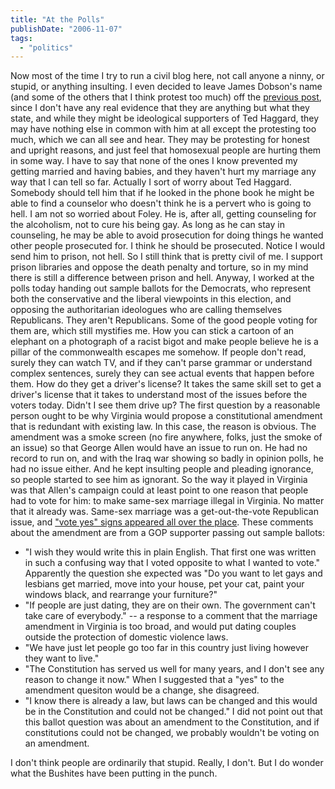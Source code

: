 ```yaml
---
title: "At the Polls"
publishDate: "2006-11-07"
tags: 
  - "politics"
---
```


Now most of the time I try to run a civil blog here, not call anyone a ninny, or stupid, or anything insulting. I even decided to leave James Dobson's name (and some of the others that I think protest too much) off the [previous post](http://www.thirdlayer.org/archives/000232.html), since I don't have any real evidence that they are anything but what they state, and while they might be ideological supporters of Ted Haggard, they may have nothing else in common with him at all except the protesting too much, which we can all see and hear. They may be protesting for honest and upright reasons, and just feel that homosexual people are hurting them in some way. I have to say that none of the ones I know prevented my getting married and having babies, and they haven't hurt my marriage any way that I can tell so far. Actually I sort of worry about Ted Haggard. Somebody should tell him that if he looked in the phone book he might be able to find a counselor who doesn't think he is a pervert who is going to hell. I am not so worried about Foley. He is, after all, getting counseling for the alcoholism, not to cure his being gay. As long as he can stay in counseling, he may be able to avoid prosecution for doing things he wanted other people prosecuted for. I think he should be prosecuted. Notice I would send him to prison, not hell. So I still think that is pretty civil of me. I support prison libraries and oppose the death penalty and torture, so in my mind there is still a difference between prison and hell. Anyway, I worked at the polls today handing out sample ballots for the Democrats, who represent both the conservative and the liberal viewpoints in this election, and opposing the authoritarian ideologues who are calling themselves Republicans. They aren't Republicans. Some of the good people voting for them are, which still mystifies me. How you can stick a cartoon of an elephant on a photograph of a racist bigot and make people believe he is a pillar of the commonwealth escapes me somehow. If people don't read, surely they can watch TV, and if they can't parse grammar or understand complex sentences, surely they can see actual events that happen before them. How do they get a driver's license? It takes the same skill set to get a driver's license that it takes to understand most of the issues before the voters today. Didn't I see them drive up? The first question by a reasonable person ought to be why Virginia would propose a constitutional amendment that is redundant with existing law. In this case, the reason is obvious. The amendment was a smoke screen (no fire anywhere, folks, just the smoke of an issue) so that George Allen would have an issue to run on. He had no record to run on, and with the Iraq war showing so badly in opinion polls, he had no issue either. And he kept insulting people and pleading ignorance, so people started to see him as ignorant. So the way it played in Virginia was that Allen's campaign could at least point to one reason that people had to vote for him: to make same-sex marriage illegal in Virginia. No matter that it already was. Same-sex marriage was a get-out-the-vote Republican issue, and ["vote yes" signs appeared all over the place](http://www.thirdlayer.org/archives/000227.html). These comments about the amendment are from a GOP supporter passing out sample ballots:

- "I wish they would write this in plain English. That first one was written in such a confusing way that I voted opposite to what I wanted to vote." Apparently the question she expected was "Do you want to let gays and lesbians get married, move into your house, pet your cat, paint your windows black, and rearrange your furniture?"
- "If people are just dating, they are on their own. The government can't take care of everybody." -- a response to a comment that the marriage amendment in Virginia is too broad, and would put dating couples outside the protection of domestic violence laws.
- "We have just let people go too far in this country just living however they want to live."
- "The Constitution has served us well for many years, and I don't see any reason to change it now." When I suggested that a "yes" to the amendment quesiton would be a change, she disagreed.
- "I know there is already a law, but laws can be changed and this would be in the Constitution and could not be changed." I did not point out that this ballot question was about an amendment to the Constitution, and if constitutions could not be changed, we probably wouldn't be voting on an amendment.

I don't think people are ordinarily that stupid. Really, I don't. But I do wonder what the Bushites have been putting in the punch.
